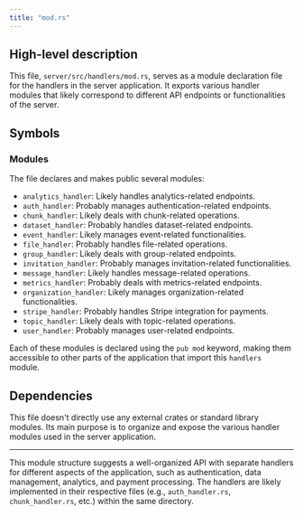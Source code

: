 ```yaml
---
title: "mod.rs"
---
```


## High-level description
This file, `server/src/handlers/mod.rs`, serves as a module declaration file for the handlers in the server application. It exports various handler modules that likely correspond to different API endpoints or functionalities of the server.

## Symbols

### Modules
The file declares and makes public several modules:

- `analytics_handler`: Likely handles analytics-related endpoints.
- `auth_handler`: Probably manages authentication-related endpoints.
- `chunk_handler`: Likely deals with chunk-related operations.
- `dataset_handler`: Probably handles dataset-related endpoints.
- `event_handler`: Likely manages event-related functionalities.
- `file_handler`: Probably handles file-related operations.
- `group_handler`: Likely deals with group-related endpoints.
- `invitation_handler`: Probably manages invitation-related functionalities.
- `message_handler`: Likely handles message-related operations.
- `metrics_handler`: Probably deals with metrics-related endpoints.
- `organization_handler`: Likely manages organization-related functionalities.
- `stripe_handler`: Probably handles Stripe integration for payments.
- `topic_handler`: Likely deals with topic-related operations.
- `user_handler`: Probably manages user-related endpoints.

Each of these modules is declared using the `pub mod` keyword, making them accessible to other parts of the application that import this `handlers` module.

## Dependencies
This file doesn't directly use any external crates or standard library modules. Its main purpose is to organize and expose the various handler modules used in the server application.

___

This module structure suggests a well-organized API with separate handlers for different aspects of the application, such as authentication, data management, analytics, and payment processing. The handlers are likely implemented in their respective files (e.g., `auth_handler.rs`, `chunk_handler.rs`, etc.) within the same directory.